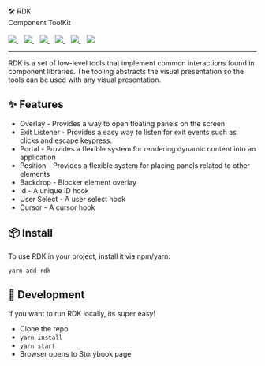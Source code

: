 
<Meta title="Docs/Intro" />

<div style={{ margin: '0 auto', maxWidth: '600px', color: 'white', textAlign: 'center' }}>
  🛠 RDK
  <br />
  Component ToolKit
  <br />
  <br />
  <a href="https://github.com/reaviz/rdk/workflows/build/">
    <img src="https://github.com/reaviz/rdk/workflows/build/badge.svg?branch=master" />
  </a>&nbsp;&nbsp;
  <a href="https://npm.im/rdk">
    <img src="https://img.shields.io/npm/v/rdk.svg" />
  </a>&nbsp;&nbsp;
  <a href="https://npm.im/rdk">
    <img src="https://badgen.net/npm/dw/rdk" />
  </a>&nbsp;&nbsp;
  <a href="https://github.com/reaviz/rdk/blob/master/LICENSE">
    <img src="https://badgen.now.sh/badge/license/apache2" />
  </a>&nbsp;&nbsp;
  <a href="https://bundlephobia.com/result?p=rdk">
    <img src="https://badgen.net/bundlephobia/minzip/rdk" />
  </a>&nbsp;&nbsp;
  <a href="https://discord.gg/tt8wGExq35">
    <img src="https://img.shields.io/discord/773948315037073409?label=discord" />
  </a>
</div>

---

RDK is a set of low-level tools that implement common interactions found in
component libraries. The tooling abstracts the visual
presentation so the tools can be used with any visual presentation.

## ✨ Features

- Overlay - Provides a way to open floating panels on the screen
- Exit Listener - Provides a easy way to listen for exit events such as clicks and escape keypress.
- Portal - Provides a flexible system for rendering dynamic content into an application
- Position - Provides a flexible system for placing panels related to other elements
- Backdrop - Blocker element overlay
- Id - A unique ID hook
- User Select - A user select hook
- Cursor - A cursor hook

## 📦 Install

To use RDK in your project, install it via npm/yarn:

```
yarn add rdk
```

## 🔭 Development

If you want to run RDK locally, its super easy!

- Clone the repo
- `yarn install`
- `yarn start`
- Browser opens to Storybook page
